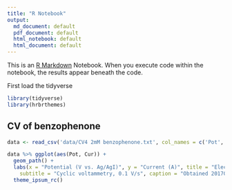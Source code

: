 ```yaml
---
title: "R Notebook"
output:  
  md_document: default
  pdf_document: default
  html_notebook: default
  html_document: default
---
```


This is an [R Markdown](http://rmarkdown.rstudio.com) Notebook. When you execute code within the notebook, the results appear beneath the code. 

First load the tidyverse

```r
library(tidyverse)
library(hrbrthemes)
```



## CV of benzophenone
```r
data <- read_csv('data/CV4 2mM benzophenone.txt', col_names = c('Pot', 'Cur'), skip = 30)
```


```r
data %>% ggplot(aes(Pot, Cur)) +
  geom_path() +
  labs(x = "Potential (V vs. Ag/AgI)", y = "Current (A)", title = "Electrochemical reduction of benzophenone",
    subtitle = "Cyclic voltammetry, 0.1 V/s", caption = "Obtained 20170510") +
  theme_ipsum_rc()
```


